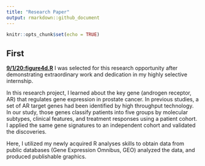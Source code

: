 ```yaml
---
title: "Research Paper"
output: rmarkdown::github_document
---
```


```r
knitr::opts_chunk$set(echo = TRUE)
```

## First

[**9/1/20:figure4d.R**](../R/figure4d.R)
I was selected for this research opportunity after demonstrating extraordinary work and dedication in my highly selective internship.

In this research project, I learned about the key gene (androgen receptor, AR) that regulates gene expression in prostate cancer. In previous studies, a set of AR target genes had been identified by high throughput technology. In our study, those genes classify patients into five groups by molecular subtypes, clinical features, and treatment responses using a patient cohort. I applied the same gene signatures to an independent cohort and validated the discoveries. 

Here, I utilized my newly acquired R analyses skills to obtain data from public databases (Gene Expression Omnibus, GEO) analyzed the data, and produced publishable graphics.